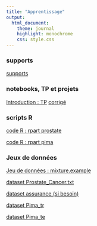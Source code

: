 ```yaml
---
title: "Apprentissage"
output:
  html_document:
    theme: journal
    highlight: monochrome
    css: style.css
---
```

### supports

[supports](http://masedki.github.io/enseignements/pdfs/apprentissage/apprentissage.pdf)


### notebooks, TP et projets 
[Introduction : TP](http://masedki.github.io/enseignements/pdfs/apprentissage/tp_intro.pdf) [corrigé](http://masedki.github.io/enseignements/rcode/apprentissage/tp_intro.R)
<!-- [supports :  arbres et agrégation de modèles](http://masedki.github.io/enseignements/pdfs/apprentissage/arbres.pdf) -->

<!-- [supports :  svm](http://masedki.github.io/enseignements/pdfs/apprentissage/svm.pdf) -->

<!-- [supports :  lda, qda et Bayes naïf](http://masedki.github.io/enseignements/pdfs/apprentissage/lda_qda_bayes.pdf) -->

<!-- [supports :  Apprentissage non-supervisé](http://masedki.github.io/enseignements/pdfs/apprentissage/unsupervised.pdf) -->

<!-- [supports :  réseaux de neurones](http://masedki.github.io/enseignements/pdfs/apprentissage/nn.pdf) -->

<!-- [TP :  classification d'images mnist](http://masedki.github.io/enseignements/pdfs/apprentissage/m2sds_mnist.pdf) -->

<!-- [Projet : apprentissage par transfert](http://masedki.github.io/enseignements/apprentissage/Projet1920.html) -->

<!-- ### notebooks python et R  -->

<!-- [notebook mixture](http://masedki.github.io/enseignements/apprentissage/mixture.html) -->

<!-- [notebook régression linéaire](http://masedki.github.io/enseignements/apprentissage/Regression.html) -->

<!-- [notebook régression logistique](http://masedki.github.io/enseignements/apprentissage/logistique.html) -->

<!-- [notebook rf régression](http://masedki.github.io/enseignements/apprentissage/rf_reg.html) -->

<!-- [notebook rf classif](http://masedki.github.io/enseignements/apprentissage/rf_classif.html) -->

<!-- [notebook boost régression](http://masedki.github.io/enseignements/apprentissage/boost_reg.html) -->

<!-- [notebook boost classif](http://masedki.github.io/enseignements/apprentissage/boost_classif.html) -->

<!-- [notebook kmeans et CAH](http://masedki.github.io/enseignements/apprentissage/clustering.html) -->

<!-- [notebook Génétique des populations](http://masedki.github.io/enseignements/apprentissage/GenPopTP.html) -->


### scripts R 

[code R : rpart prostate](http://masedki.github.io/enseignements/rcode/apprentissage/rpart_prostate.R)

[code R : rpart pima](http://masedki.github.io/enseignements/rcode/apprentissage/rpart_pima.R) 

<!-- [code R : rf prostate](http://masedki.github.io/enseignements/rcode/apprentissage/rf_reg.R) -->

<!-- [code R : rf pima](http://masedki.github.io/enseignements/rcode/apprentissage/rf_classif.R) -->

<!-- [code R : rf prostate](http://masedki.github.io/enseignements/rcode/apprentissage/rf_reg.R) -->

<!-- [code R : rf pima](http://masedki.github.io/enseignements/rcode/apprentissage/rf_classif.R) -->

<!-- [code R : boost prostate](http://masedki.github.io/enseignements/rcode/apprentissage/boost_reg.R) -->

<!-- [code R : boost pima](http://masedki.github.io/enseignements/rcode/apprentissage/boost_classif.R) -->

<!-- [code R : svr prostate](http://masedki.github.io/enseignements/rcode/apprentissage/svr_reg.R) -->

<!-- [code R : svm pima](http://masedki.github.io/enseignements/rcode/apprentissage/svm_classif.R) -->

<!-- [code R : clustering spectral sur spirals ](http://masedki.github.io/enseignements/rcode/apprentissage/spirals.R) -->


<!-- [caret : modèles disponibles](https://topepo.github.io/caret/available-models.html) -->

### Jeux de données 

[Jeu de données : mixture.example](http://masedki.github.io/enseignements/datasets/mixture_example.rda)

<!-- [dataset mixture.txt](http://masedki.github.io/enseignements/datasets/mixture.txt) -->

[dataset Prostate_Cancer.txt](http://masedki.github.io/enseignements/datasets/Prostate_Cancer.txt)

<!-- [dataset Framingham](http://masedki.github.io/enseignements/datasets/framingham.csv) -->

[dataset assurance (si besoin)](http://masedki.github.io/enseignements/datasets/insurance.rda)

[dataset Pima_tr](http://masedki.github.io/enseignements/datasets/Pima_tr.csv) 

[dataset Pima_te](http://masedki.github.io/enseignements/datasets/Pima_te.csv)

<!-- [dataset NCI60](http://masedki.github.io/enseignements/datasets/nci_data.csv) -->

<!-- [labels NCI60](http://masedki.github.io/enseignements/datasets/nci_label.txt) -->

<!-- [dataset leukemia](https://web.stanford.edu/~hastie/CASI_files/DATA/leukemia.html) -->
